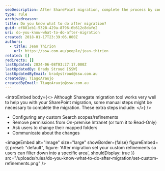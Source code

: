 ```yaml
---
seoDescription: After SharePoint migration, complete the process by configuring custom search scopes, removing on-premise permissions, and communicating changes to users.
type: rule
archivedreason:
title: Do you know what to do after migration?
guid: ef881eb1-5328-429a-8796-6b612c8dafe2
uri: do-you-know-what-to-do-after-migration
created: 2018-01-17T23:39:06.000Z
authors:
  - title: Jean Thirion
    url: https://ssw.com.au/people/jean-thirion
related: []
redirects: []
lastUpdated: 2024-06-08T03:27:17.000Z
lastUpdatedBy: Brady Stroud [SSW]
lastUpdatedByEmail: bradystroud@ssw.com.au
createdBy: TiagoAraujo
createdByEmail: TiagoAraujo@ssw.com.au
---
```


<introEmbed
  body={<>
Although Sharegate migration tool works very well to help you with your SharePoint migration, some manual steps might be necessary to complete the migration. These extra steps include:
  </>}
/>
- Configuring any custom Search scopes/refinements
- Remove permissions from On-premise Intranet (or turn it to Read-Only)
- Ask users to change their mapped folders
- Communicate about the changes


<imageEmbed
  alt="Image"
  size="large"
  showBorder={false}
  figureEmbed={{
    preset: "default",
    figure: 'After migration set your custom refinements so users can filter down into a specific area',
    shouldDisplay: true
  }}
  src="/uploads/rules/do-you-know-what-to-do-after-migration/set-custom-refinements.png"
/>
